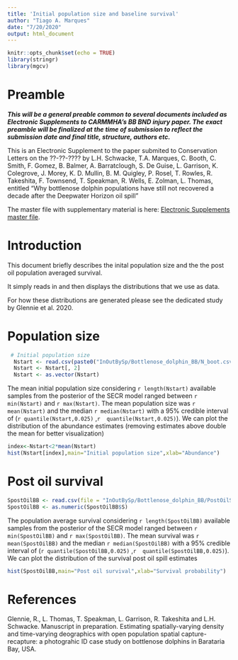 ```yaml
---
title: 'Initial population size and baseline survival'
author: "Tiago A. Marques"
date: "7/20/2020"
output: html_document
---
```


```r
knitr::opts_chunk$set(echo = TRUE)
library(stringr)
library(mgcv)
```


# Preamble

***This will be a general preable common to several documents included as Electronic Supplements to CARMMHA's BB BND injury paper. The exact preamble will be finalized at the time of submission to reflect the submission date and final title, structure, authors etc.***

This is an Electronic Supplement to the paper submited to Conservation Letters on the ??-??-???? by L.H. Schwacke, T.A. Marques, C. Booth, C. Smith, F. Gomez, B. Balmer, A. Barratclough, S. De Guise, L. Garrison, K. Colegrove, J. Morey, K. D. Mullin, B. M. Quigley, P. Rosel, T. Rowles, R. Takeshita,  F. Townsend, T. Speakman, R. Wells, E. Zolman, L. Thomas, entitled "Why bottlenose dolphin populations have still not recovered a decade after the Deepwater Horizon oil spill"

The master file with supplementary material is here: [Electronic Supplements master file](ElectronicSupplements.html).


# Introduction

This document briefly describes the inital population size and the the post oil population averaged survival. 

It simply reads in and then displays the distributions that we use as data.

For how these distributions are generated please see the dedicated study by Glennie et al. 2020. 

# Population size

```r
 # Initial population size
  Nstart <- read.csv(paste0("InOutBySp/Bottlenose_dolphin_BB/N_boot.csv"), header = TRUE)
  Nstart <- Nstart[, 2]
  Nstart <- as.vector(Nstart)
```

The mean initial population size considering `r length(Nstart)` available samples from the posterior of the SECR model ranged between `r min(Nstart)` and `r max(Nstart)`. The mean population size was `r mean(Nstart)` and the median `r median(Nstart)` with a 95% credible interval of (`r quantile(Nstart,0.025)` ,`r  quantile(Nstart,0.025)`). We can plot the distribution of the abundance estimates (removing estimates above double the mean for better visualization)

```r
index<-Nstart<2*mean(Nstart)
hist(Nstart[index],main="Initial population size",xlab="Abundance")
```

# Post oil survival

```r
SpostOilBB <- read.csv(file = "InOutBySp/Bottlenose_dolphin_BB/PostOilSurv.csv", header = FALSE, col.names = "S")
SpostOilBB <- as.numeric(SpostOilBB$S)
```


The population average survival considering `r length(SpostOilBB)` available samples from the posterior of the SECR model ranged between `r min(SpostOilBB)` and `r max(SpostOilBB)`. The mean survival was `r mean(SpostOilBB)` and the median `r median(SpostOilBB)` with a 95% credible interval of (`r quantile(SpostOilBB,0.025)` ,`r  quantile(SpostOilBB,0.025)`). We can plot the distribution of the survival post oil spill estimates 
```r
hist(SpostOilBB,main="Post oil survival",xlab="Survival probability")
```

# References

Glennie, R., L. Thomas, T. Speakman, L. Garrison, R. Takeshita and L.H. Schwacke. Manuscript in preparation. Estimating spatially-varying density and time-varying deographics with open population spatial capture-recapture: a photograhic ID case study on bottlenose dolphins in Barataria Bay, USA.

